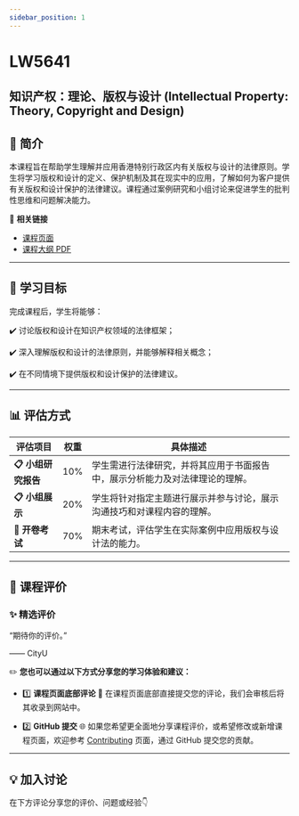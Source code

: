 ```yaml
---
sidebar_position: 1
---
```


# LW5641
## 知识产权：理论、版权与设计 (Intellectual Property: Theory, Copyright and Design)

## **📘 简介**
本课程旨在帮助学生理解并应用香港特别行政区内有关版权与设计的法律原则。学生将学习版权和设计的定义、保护机制及其在现实中的应用，了解如何为客户提供有关版权和设计保护的法律建议。课程通过案例研究和小组讨论来促进学生的批判性思维和问题解决能力。

🔗 **相关链接**
- [课程页面](https://www.cityu.edu.hk/catalogue/pg/202425/course/LW5641.htm)
- [课程大纲 PDF](https://www.cityu.edu.hk/catalogue/pg/202425/course/LW5641.pdf)

---

## **🎯 学习目标**

完成课程后，学生将能够：

✔️ 讨论版权和设计在知识产权领域的法律框架；

✔️ 深入理解版权和设计的法律原则，并能够解释相关概念；

✔️ 在不同情境下提供版权和设计保护的法律建议。

---

## **📊 评估方式**

| **评估项目**         | **权重** | **具体描述**                                                                                       |
|---------------------|---------|---------------------------------------------------------------------------------------------------|
| **📋 小组研究报告**   | 10%     | 学生需进行法律研究，并将其应用于书面报告中，展示分析能力及对法律理论的理解。                             |
| **📋 小组展示**       | 20%     | 学生将针对指定主题进行展示并参与讨论，展示沟通技巧和对课程内容的理解。                                 |
| **📂 开卷考试**       | 70%     | 期末考试，评估学生在实际案例中应用版权与设计法的能力。                                               |

---

## **💬 课程评价**

### ✨ **精选评价**
<div className={commentStyles.commentBox}>
    <p className={commentStyles.commentText}>
        “期待你的评价。”
    </p>
    <p className={commentStyles.commentAuthor}>—— CityU</p>
</div>

✏️ **您也可以通过以下方式分享您的学习体验和建议：**

- 1️⃣ **课程页面底部评论**
💬 在课程页面底部直接提交您的评论，我们会审核后将其收录到网站中。

- 2️⃣ **GitHub 提交**
🌐 如果您希望更全面地分享课程评价，或希望修改或新增课程页面，欢迎参考 [Contributing](/contributing) 页面，通过 GitHub 提交您的贡献。

---

## **💡 加入讨论**

在下方评论分享您的评价、问题或经验👇
<Utterances />
